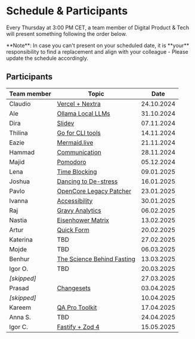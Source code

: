 
# Schedule & Participants

Every Thursday at 3:00 PM CET, a team member of Digital Product & Tech will present something following the order below.

<Callout type="info" emoji="ℹ️">
  **Note**: In case you can't present on your scheduled date, it is **your**
  responsibility to find a replacement and align with your colleague - Please
  update the schedule accordingly.
</Callout>

## Participants

| Team member | Topic                                                                           |    Date    |
| ----------- | ------------------------------------------------------------------------------- | :--------: |
| Claudio     | [Vercel + Nextra](presentations/241024-vercel-nextra.mdx)                       | 24.10.2024 |
| Ale         | [Ollama Local LLMs](presentations/241031-ollama.mdx)                            | 31.10.2024 |
| Dira        | [Slidev](presentations/241107-slidev.mdx)                                       | 07.11.2024 |
| Thilina     | [Go for CLI tools](presentations/241114-go-for-cli.mdx)                         | 14.11.2024 |
| Eazie       | [Mermaid.live](presentations/241121-mermaid-live.mdx)                           | 21.11.2024 |
| Hammad      | [Communication](presentations/241128-communication.mdx)                         | 28.11.2024 |
| Majid       | [Pomodoro](presentations/241205-pomodoro.mdx)                                   | 05.12.2024 |
| Lena        | [Time Blocking](presentations/250109-time-blocking.mdx)                         | 09.01.2025 |
| Joshua      | [Dancing to De-stress](presentations/250116-dancing.mdx)                        | 16.01.2025 |
| Pavlo       | [OpenCore Legacy Patcher](presentations/250123-oclp.mdx)                        | 23.01.2025 |
| Ivanna      | [Accessibility](presentations/250130-accessibility.mdx)                         | 30.01.2025 |
| Raj         | [Gravy Analytics](presentations/250206-data-brokers.mdx)                        | 06.02.2025 |
| Nastia      | [Eisenhower Matrix](presentations/250213-eisenhower-matrix.mdx)                 | 13.02.2025 |
| Artur       | [Quick Form](presentations/250220-quick-form.mdx)                               | 20.02.2025 |
| Katerina    | TBD                                                                             | 27.02.2025 |
| Mojde       | TBD                                                                             | 06.03.2025 |
| Benhur      | [The Science Behind Fasting](presentations/250313-the-science-behind-fasting)   | 13.03.2025 |
| Igor O.     | TBD                                                                             | 20.03.2025 |
| _[skipped]_ |                                                                                 | 27.03.2025 |
| Prasad      | [Changesets](presentations/250403-Changesets.mdx)                               | 03.04.2025 |
| _[skipped]_ |                                                                                 | 10.04.2025 |
| Kareem      | [QA Pro Toolkit](presentations/250417-qa-pro-toolkit.mdx)                       | 17.04.2025 |
| Anna S.     | TBD                                                                             | 24.04.2025 |
| Igor C.     | [Fastify + Zod 4](presentations/250515-fastify-zod-4.mdx)                       | 15.05.2025 |
